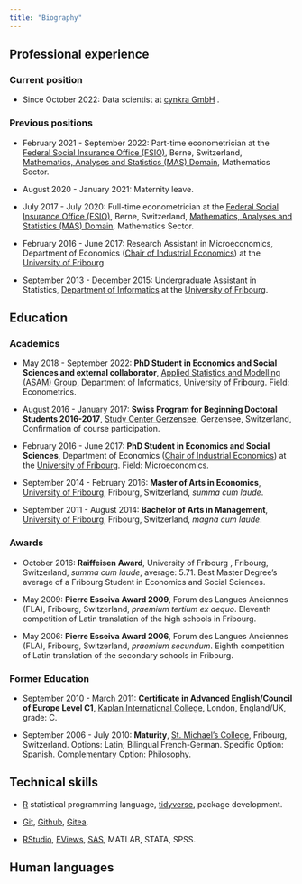 ```yaml
---
title: "Biography"
---
```

## Professional experience

### Current position

- Since October 2022: Data scientist at [cynkra GmbH](https://www.cynkra.com) .

### Previous positions

- February 2021 - September 2022: Part-time econometrician at the [Federal Social Insurance Office (FSIO)](https://www.bsv.admin.ch/bsv/en/home.html), Berne, Switzerland, [Mathematics, Analyses and Statistics (MAS) Domain](https://www.bsv.admin.ch/bsv/en/home/fsio/organisation/mas.html), Mathematics Sector.

- August 2020 - January 2021: Maternity leave.

- July 2017 - July 2020: Full-time econometrician at the [Federal Social Insurance Office (FSIO)](https://www.bsv.admin.ch/bsv/en/home.html), Berne, Switzerland, [Mathematics, Analyses and Statistics (MAS) Domain](https://www.bsv.admin.ch/bsv/en/home/fsio/organisation/mas.html), Mathematics Sector.

- February 2016 - June 2017: Research Assistant in Microeconomics, Department of Economics ([Chair of Industrial Economics](https://www.unifr.ch/industrie/en/)) at the [University of Fribourg](https://www.unifr.ch/home/en/).

- September 2013 - December 2015: Undergraduate Assistant in Statistics, [Department of Informatics](https://www.unifr.ch/inf/en/) at the [University of Fribourg](https://www.unifr.ch/home/en/). 


## Education

### Academics

- May 2018 - September 2022: **PhD Student in Economics and Social Sciences and external collaborator**, [Applied Statistics and Modelling (ASAM) Group](https://www.unifr.ch/inf/asam/en/), Department of Informatics, [University of Fribourg](https://www.unifr.ch/home/en/). Field: Econometrics.

- August 2016 - January 2017: **Swiss Program for Beginning Doctoral Students 2016-2017**, [Study Center Gerzensee](http://www.szgerzensee.ch/courses/swiss-program-for-beginning-doctoral-students-in-economics), Gerzensee, Switzerland, Confirmation of course participation.

- February 2016 - June 2017: **PhD Student in Economics and Social Sciences**, Department of Economics ([Chair of Industrial Economics](https://www.unifr.ch/industrie/en/)) at the [University of Fribourg](https://www.unifr.ch/home/en/). Field: Microeconomics.

- September 2014 - February 2016: **Master of Arts in Economics**, [University of Fribourg](https://www.unifr.ch/home/en/), Fribourg, Switzerland,
*summa cum laude*.

-  September 2011 - August 2014: **Bachelor of Arts in Management**, [University of Fribourg](https://www.unifr.ch/home/en/), Fribourg, Switzerland, *magna cum laude*.

 
### Awards

- October 2016: **Raiffeisen Award**, University of Fribourg , Fribourg, Switzerland, *summa cum laude*, average: 5.71. Best Master Degree’s average of a Fribourg Student in Economics and Social Sciences.

- May 2009: **Pierre Esseiva Award 2009**, Forum des Langues Anciennes (FLA), Fribourg, Switzerland, *praemium tertium ex aequo*. Eleventh competition of Latin translation of the high schools in Fribourg.

- May 2006: **Pierre Esseiva Award 2006**, Forum des Langues Anciennes (FLA), Fribourg, Switzerland, *praemium secundum*. Eighth competition of Latin translation of the secondary schools in Fribourg.



### Former Education

- September 2010 - March 2011: **Certificate in Advanced English/Council of Europe Level C1**, [Kaplan International College](http://www.kaplaninternational.com/fr/royaume-uni/londres/ecole-anglais-covent-garden), London, England/UK, grade: C.

- September 2006 - July 2010: **Maturity**, [St. Michael’s College](http://www.csmfr.ch/www/Bienvenue-au-College-St-Michel), Fribourg, Switzerland. Options: Latin; Bilingual French-German. Specific Option: Spanish. Complementary Option: Philosophy.

## Technical skills

- [R](https://www.r-project.org) statistical programming language, [tidyverse](https://www.tidyverse.org), package development.

- [Git](https://git-scm.com), [Github](https://github.com), [Gitea](https://about.gitea.com).

- [RStudio](https://posit.co), [EViews](https://www.eviews.com/home.html), [SAS](https://www.sas.com/de_ch/home.html), MATLAB, STATA, SPSS.

## Human languages
